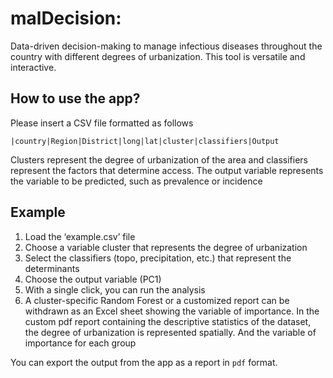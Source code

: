 # malDecision: 

Data-driven decision-making to manage infectious diseases throughout the country with different degrees of urbanization. This tool is versatile and interactive. 

## How to use the app? 
Please insert a CSV file formatted as follows 

`|country|Region|District|long|lat|cluster|classifiers|Output`

Clusters represent the degree of urbanization of the area and classifiers represent the factors that determine access. The output variable represents the variable to be predicted, such as prevalence or incidence

## Example

1. Load the 'example.csv' file 
2. Choose a variable cluster that represents the degree of urbanization
3. Select the classifiers (topo, precipitation, etc.) that represent the determinants
4. Choose the output variable (PC1) 
5. With a single click, you can run the analysis
6. A cluster-specific Random Forest or a customized report can be withdrawn as an Excel sheet showing the variable of importance. In the custom pdf report  containing the descriptive statistics of the dataset, the degree of urbanization is represented spatially. And the variable of importance for each group

You can export the output from the app as a report in `pdf` format. 